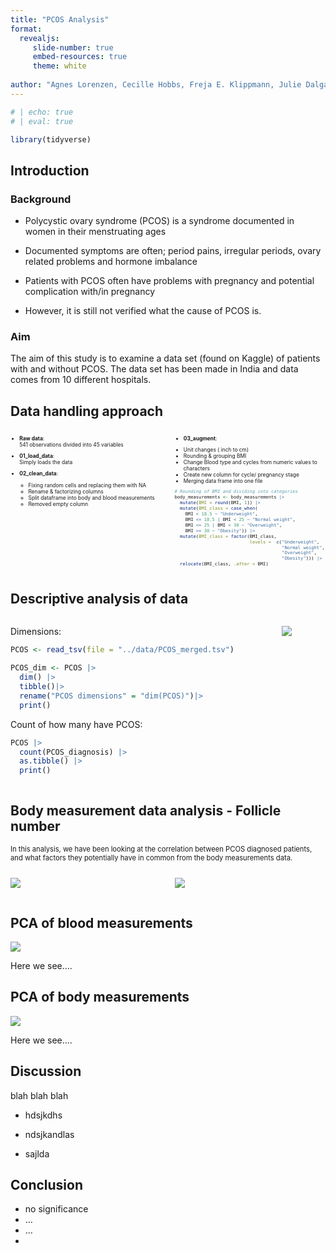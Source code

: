```yaml
---
title: "PCOS Analysis"
format:
  revealjs:
     slide-number: true
     embed-resources: true
     theme: white
      
author: "Agnes Lorenzen, Cecille Hobbs, Freja E. Klippmann, Julie Dalgaard Petersen & Mille Rask Sander"
---
```


```r
# | echo: true 
# | eval: true  

library(tidyverse)
```

## Introduction {.smaller}

### Background

-   Polycystic ovary syndrome (PCOS) is a syndrome documented in women in their menstruating ages

-   Documented symptoms are often; period pains, irregular periods, ovary related problems and hormone imbalance

-   Patients with PCOS often have problems with pregnancy and potential complication with/in pregnancy

-   However, it is still not verified what the cause of PCOS is.

### Aim

The aim of this study is to examine a data set (found on Kaggle) of patients with and without PCOS. The data set has been made in India and data comes from 10 different hospitals.

## Data handling approach {style=".smaller"}

::: columns
::: {.column width="50%"}
::: {style="font-size: 0.6em"}
::: incremental
-   <strong>Raw data</strong>:<br />541 observations divided into 45 variables<br />

-   <strong>01_load_data</strong>:<br />Simply loads the data<br />

-   <strong>02_clean_data</strong>:<br />

    ::: nonincremental
    -   Fixing random cells and replacing them with NA
    -   Rename & factorizing columns
    -   Split dataframe into body and blood measurements
    -   Removed empty column<br />
    :::
:::
:::
:::

::: {.column width="50%"}
::: {style="font-size: 0.6em"}
::: incremental
-   <strong>03_augment</strong>:<br />
:::

<div>

::: nonincremental
-   Unit changes ( inch to cm)
-   Rounding & grouping BMI
-   Change Blood type and cycles from numeric values to characters
-   Create new column for cycle/ pregnancy stage
-   Merging data frame into one file<br />
:::

</div>

``` .r

# Rounding of BMI and dividing into categories
body_measurements <- body_measurements |>
  mutate(BMI = round(BMI, 1)) |> 
  mutate(BMI_class = case_when(
    BMI < 18.5 ~ "Underweight",
    BMI <= 18.5 | BMI < 25 ~ "Normal weight",
    BMI <= 25 | BMI < 30 ~ "Overweight",
    BMI >= 30 ~ "Obesity")) |>
  mutate(BMI_class = factor(BMI_class,
                            levels =  c("Underweight", 
                                        "Normal weight",
                                        "Overweight", 
                                        "Obesity"))) |>
  relocate(BMI_class, .after = BMI)
```
:::
:::
:::

## Descriptive analysis of data {style=".smaller"}

::: columns
::: {.column width="50%" style=".smaller"}
::: {style="font-size: 1em"}
Dimensions:

```r
PCOS <- read_tsv(file = "../data/PCOS_merged.tsv")

PCOS_dim <- PCOS |>
  dim() |>
  tibble()|>
  rename("PCOS dimensions" = "dim(PCOS)")|>
  print()
```

Count of how many have PCOS:

```r
PCOS |> 
  count(PCOS_diagnosis) |>
  as.tibble() |>
  print()
```
:::
:::

::: {.column width="50%" style=".smaller"}
![](../results/04_age_hist.png)
:::
:::

## Body measurement data analysis - Follicle number

::: {style=".smaller, font-size: 0.8em"}
<div>

::: {style="font-size: 0.8em"}
In this analysis, we have been looking at the correlation between PCOS diagnosed patients, and what factors they potentially have in common from the body measurements data.
:::

</div>

::: columns
::: {.column width="50%"}
![](images/05_follicle_L_box-01.png){style=".smaller"}
:::

::: {.column width="50%"}
![](images/05_follicle_R_box-01.png){style=".smaller"}
:::
:::
:::

## PCA of blood measurements

::: {style=".smaller"}
![](../results/07_blood_PCA.png){fig-align="center"}

Here we see....
:::

## PCA of body measurements

::: {style=".smaller"}
![](../results/07_body_PCA.png){fig-align="center"}

Here we see....
:::

## Discussion

blah blah blah

-   hdsjkdhs

-   ndsjkandlas

-   sajlda

## Conclusion

-   no significance
-   ...
-   ...
-   
